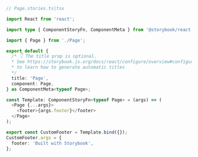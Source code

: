 ```ts
// Page.stories.ts|tsx

import React from 'react';

import type { ComponentStoryFn, ComponentMeta } from '@storybook/react';

import { Page } from './Page';

export default {
  /* 👇 The title prop is optional.
  * See https://storybook.js.org/docs/react/configure/overview#configure-story-loading
  * to learn how to generate automatic titles
  */
  title: 'Page',
  component: Page,
} as ComponentMeta<typeof Page>;

const Template: ComponentStoryFn<typeof Page> = (args) => (
  <Page {...args}>
    <footer>{args.footer}</footer>
  </Page>
);

export const CustomFooter = Template.bind({});
CustomFooter.args = {
  footer: 'Built with Storybook',
};
```